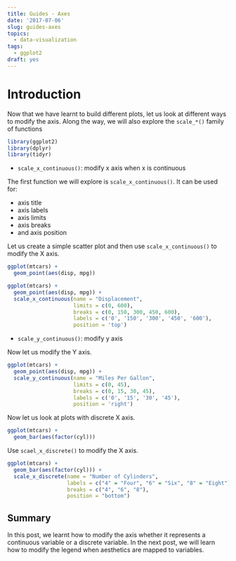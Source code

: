 ```yaml
---
title: Guides - Axes
date: '2017-07-06'
slug: guides-axes
topics:
  - data-visualization
tags:
  - ggplot2
draft: yes
---
```


# Introduction

Now that we have learnt to build different plots, let us look at different ways to modify the axis. Along the way, we will also explore the `scale_*()` family of functions 

```r
library(ggplot2)
library(dplyr)
library(tidyr)
```


- `scale_x_continuous()`: modify x axis when x is continuous

The first function we will explore is `scale_x_continuous()`. It can be used for:

- axis title
- axis labels
- axis limits
- axis breaks
- and axis position

Let us create a simple scatter plot and then use `scale_x_continuous()` to modify the X axis.


```r
ggplot(mtcars) +
  geom_point(aes(disp, mpg))
```

```r
ggplot(mtcars) +
  geom_point(aes(disp, mpg)) +
  scale_x_continuous(name = "Displacement",
                     limits = c(0, 600),
                     breaks = c(0, 150, 300, 450, 600),
                     labels = c('0', '150', '300', '450', '600'),
                     position = 'top')
```

- `scale_y_continuous()`: modify y axis

Now let us modify the Y axis.

```r
ggplot(mtcars) +
  geom_point(aes(disp, mpg)) +
  scale_y_continuous(name = "Miles Per Gallon",
                     limits = c(0, 45),
                     breaks = c(0, 15, 30, 45),
                     labels = c('0', '15', '30', '45'),
                     position = 'right')
```


Now let us look at plots with discrete X axis.

```r
ggplot(mtcars) +
  geom_bar(aes(factor(cyl)))
```

Use `scael_x_discrete()` to modify the X axis.

```r
ggplot(mtcars) +
  geom_bar(aes(factor(cyl))) +
  scale_x_discrete(name = "Number of Cylinders",
                   labels = c("4" = "Four", "6" = "Six", "8" = "Eight"),
                   breaks = c("4", "6", "8"),
                   position = "bottom")
```

## Summary

In this post, we learnt how to modify the axis whether it represents a continuous variable or a discrete variable. In the next post, we will learn how to modify the legend when aesthetics are mapped to variables.


